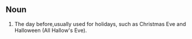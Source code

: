 ==Noun==
#The day  before,usually used for holidays, such as Christmas Eve and Halloween (All Hallow's Eve).